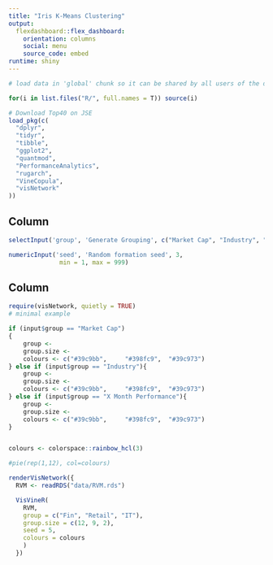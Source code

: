 ```yaml
---
title: "Iris K-Means Clustering"
output: 
  flexdashboard::flex_dashboard:
    orientation: columns
    social: menu
    source_code: embed
runtime: shiny
---
```


```r
# load data in 'global' chunk so it can be shared by all users of the dashboard

for(i in list.files("R/", full.names = T)) source(i)

# Download Top40 on JSE
load_pkg(c(
  "dplyr", 
  "tidyr",
  "tibble",
  "ggplot2",
  "quantmod",
  "PerformanceAnalytics",
  "rugarch",
  "VineCopula",
  "visNetwork"
))


```




Column {.sidebar}
-----------------------------------------------------------------------

```r
selectInput('group', 'Generate Grouping', c("Market Cap", "Industry", "Volatility"))

numericInput('seed', 'Random formation seed', 3, 
              min = 1, max = 999)
```

Column
-----------------------------------------------------------------------
```r
require(visNetwork, quietly = TRUE)
# minimal example

if (input$group == "Market Cap")
{
    group <- 
    group.size <- 
    colours <- c("#39c9bb", 	"#398fc9", 	"#39c973")
} else if (input$group == "Industry"){
    group <- 
    group.size <- 
    colours <- c("#39c9bb", 	"#398fc9", 	"#39c973")
} else if (input$group == "X Month Performance"){
    group <- 
    group.size <- 
    colours <- c("#39c9bb", 	"#398fc9", 	"#39c973")
}


colours <- colorspace::rainbow_hcl(3)

#pie(rep(1,12), col=colours) 

renderVisNetwork({
  RVM <- readRDS("data/RVM.rds")

  VisVineR(
    RVM,
    group = c("Fin", "Retail", "IT"),
    group.size = c(12, 9, 2),
    seed = 5, 
    colours = colours
    )
  })

```

